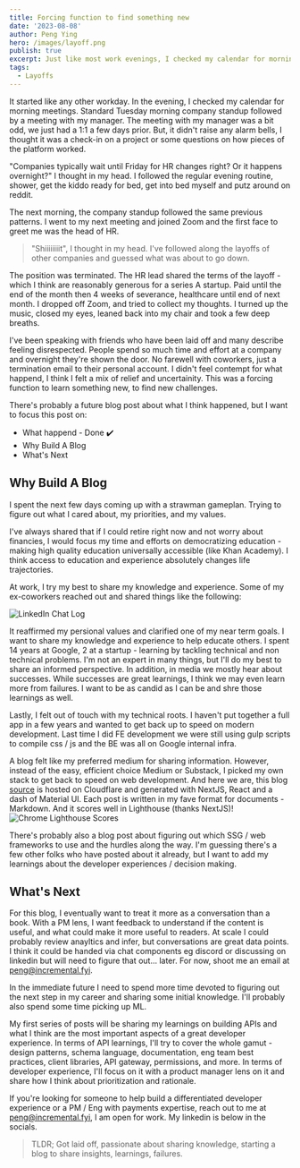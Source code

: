 ```yaml
---
title: Forcing function to find something new
date: '2023-08-08'
author: Peng Ying
hero: /images/layoff.png
publish: true
excerpt: Just like most work evenings, I checked my calendar for morning meetings.  There was a hint of something odd - a morning meeting with my manager, even though we just had a 1:1 a few days prior.
tags:
  - Layoffs
---
```


It started like any other workday.  In the evening, I checked my calendar for morning meetings.  Standard Tuesday morning company standup followed by a meeting with my manager.  The meeting with my manager was a bit odd, we just had a 1:1 a few days prior.  But, it didn't raise any alarm bells, I thought it was a check-in on a project or some questions on how pieces of the platform worked.  

"Companies typically wait until Friday for HR changes right?  Or it happens overnight?" I thought in my head.  I followed the regular evening routine, shower, get the kiddo ready for bed, get into bed myself and putz around on reddit.

The next morning, the company standup followed the same previous patterns.  I went to my next meeting and joined Zoom and the first face to greet me was the head of HR.  

<Blockquote>"Shiiiiiiiit", I thought in my head.  I've followed along the layoffs of other companies and guessed what was about to go down.</Blockquote>

The position was terminated.  The HR lead shared the terms of the layoff - which I think are reasonably generous for a series A startup.  Paid until the end of the month then 4 weeks of severance, healthcare until end of next month.  I dropped off Zoom, and tried to collect my thoughts.  I turned up the music, closed my eyes, leaned back into my chair and took a few deep breaths.

I've been speaking with friends who have been laid off and many describe feeling disrespected.  People spend so much time and effort at a company and overnight they're shown the door.  No farewell with coworkers, just a termination email to their personal account.  I didn't feel contempt for what happend, I think I felt a mix of relief and uncertainity.  This was a forcing function to learn something new, to find new challenges. 

There's probably a future blog post about what I think happened, but I want to focus this post on:

* What happend - Done :heavy_check_mark:
* Why Build A Blog
* What's Next

## Why Build A Blog
I spent the next few days coming up with a strawman gameplan.  Trying to figure out what I cared about, my priorities, and my values.  

I've always shared that if I could retire right now and not worry about financies, I would focus my time and efforts on democratizing education - making high quality education universally accessible (like Khan Academy).  I think access to education and experience absolutely changes life trajectories.

At work, I try my best to share my knowledge and experience.  Some of my ex-coworkers reached out and shared things like the following:

<div className="Image__XSmall">
  <Image
    src="/images/linkedinchat.png"
    alt="LinkedIn Chat Log"
  />
</div>

It reaffirmed my persional values and clarified one of my near term goals.  I want to share my knowledge and experience to help educate others.  I spent 14 years at Google, 2 at a startup - learning by tackling technical and non technical problems.  I'm not an expert in many things, but I'll do my best to share an informed perspective.  In addition, in media we mostly hear about successes.  While successes are great learnings, I think we may even learn more from failures.  I want to be as candid as I can be and shre those learnings as well.

Lastly, I felt out of touch with my technical roots.  I haven't put together a full app in a few years and wanted to get back up to speed on modern development.  Last time I did FE development we were still using gulp scripts to compile css / js and the BE was all on Google internal infra.

A blog felt like my preferred medium for sharing information.  However, instead of the easy, efficient choice Medium or Substack, I picked my own stack to get back to speed on web development.  And here we are, this blog [source](https://github.com/pengying/incremental-blog) is hosted on Cloudflare and generated with NextJS, React and a dash of Material UI.  Each post is written in my fave format for documents - Markdown.  And it scores well in Lighthouse (thanks NextJS)!
![Chrome Lighthouse Scores](/images/lighthouse.png)

There's probably also a blog post about figuring out which SSG / web frameworks to use and the hurdles along the way.  I'm guessing there's a few other folks who have posted about it already, but I want to add my learnings about the developer experiences / decision making.

## What's Next
For this blog, I eventually want to treat it more as a conversation than a book.  With a PM lens, I want feedback to understand if the content is useful, and what could make it more useful to readers.  At scale I could probably review anayltics and infer, but conversations are great data points.  I think it could be handed via chat components eg discord or discussing on linkedin but will need to figure that out... later.  For now, shoot me an email at [peng@incremental.fyi](mailto:peng@incremental.fyi).

 In the immediate future I need to spend more time devoted to figuring out the next step in my career and sharing some initial knowledge.  I'll probably also spend some time picking up ML.  

My first series of posts will be sharing my learnings on building APIs and what I think are the most important aspects of a great developer experience.  In terms of API learnings, I'll try to cover the whole gamut - design patterns, schema language, documentation, eng team best practices, client libraries, API gateway, permissions, and more.  In terms of developer experience, I'll focus on it with a product manager lens on it and share how I think about prioritization and rationale.  

If you're looking for someone to help build a differentiated developer experience or a PM / Eng with payments expertise, reach out to me at [peng@incremental.fyi](mailto:peng@incremental.fyi), I am open for work.  My linkedin is below in the socials.

<Blockquote>TLDR; Got laid off, passionate about sharing knowledge, starting a blog to share insights, learnings, failures.</Blockquote>